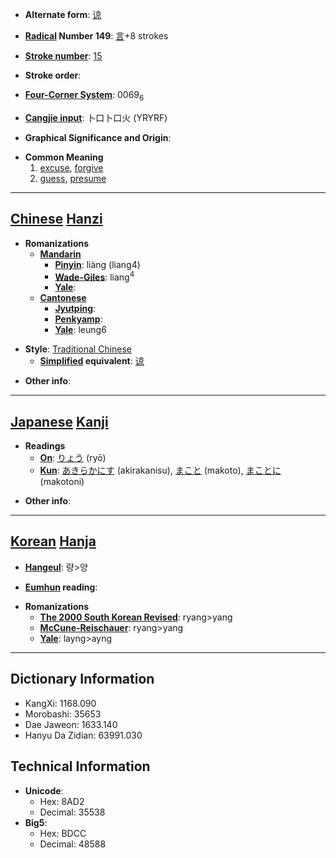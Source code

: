 * '''Alternate form''': [[谅]]

* '''[[Wiktionary:Chinese radical index| Radical]] Number 149''': [[Wiktionary:Chinese radical index 言|言]]+8 strokes

* '''[[Wiktionary:Chinese total strokes index|Stroke number]]''': [[Wiktionary:Chinese total strokes index 15|15]]

* '''Stroke order''': 

* '''[[Wiktionary:Chinese four corner index|Four-Corner System]]''': 0069<sub>6</sub>

* '''[[Wiktionary:Chinese Cangjie index|Cangjie input]]''': 卜口卜口火 (YRYRF)

* '''Graphical Significance and Origin''': 

* '''Common Meaning'''
*#[[excuse]], [[forgive]]
*# [[guess]], [[presume]]


----

== [[Chinese]] [[Hanzi]] ==

* '''Romanizations'''
** '''[[Mandarin]]'''
*** '''[[Pinyin]]''': liàng (liang4)
*** '''[[Wade-Giles]]''': liang<sup>4</sup>
*** '''[[Yale]]''': 
** '''[[Cantonese]]'''
*** '''[[Jyutping]]''':
*** '''[[Penkyamp]]''': 
*** '''[[Yale]]''': leung6

* '''Style''': [[Traditional Chinese]] 
** '''[[Simplified Chinese|Simplified]] equivalent''': [[谅]]

* '''Other info''': 

----

== [[Japanese]] [[Kanji]] ==

* '''Readings'''
** '''[[On]]''': [[りょう]] (ryō)
** '''[[Kun]]''': [[あきらかにす]] (akirakanisu), [[まこと]] (makoto), [[まことに]] (makotoni)

* '''Other info''':  

----

== [[Korean]] [[Hanja]] ==

* '''[[Hangeul]]''': 량>양

* '''[[Eumhun]] reading''': 

* '''Romanizations'''
** '''[[The 2000 South Korean Revised Romanization|The 2000 South Korean Revised]]''': ryang>yang
** '''[[McCune-Reischauer]]''': ryang>yang
** '''[[Yale]]''': layng>ayng

----

== Dictionary Information ==

* KangXi: 1168.090
* Morobashi: 35653
* Dae Jaweon: 1633.140
* Hanyu Da Zidian: 63991.030

== Technical Information ==

* '''Unicode''':
** Hex: 8AD2
** Decimal: 35538
* '''Big5''':
** Hex: BDCC
** Decimal: 48588